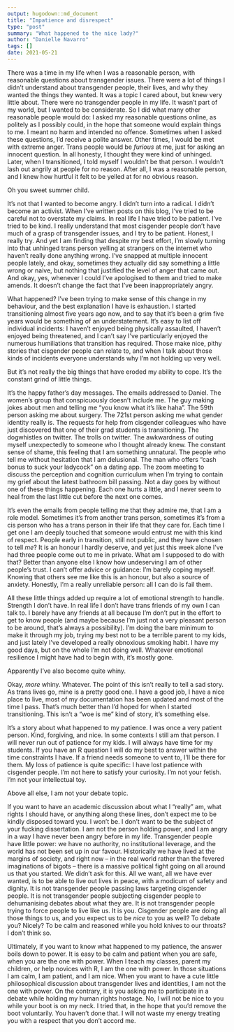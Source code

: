 ```yaml
---
output: hugodown::md_document
title: "Impatience and disrespect"
type: "post"
summary: "What happened to the nice lady?"
author: "Danielle Navarro"
tags: []
date: 2021-05-21
---
```


There was a time in my life when I was a reasonable person, with reasonable questions about transgender issues. There were a lot of things I didn't understand about transgender people, their lives, and why they wanted the things they wanted. It was a topic I cared about, but knew very little about. There were no transgender people in my life. It wasn't part of my world, but I wanted to be considerate. So I did what many other reasonable people would do: I asked my reasonable questions online, as politely as I possibly could, in the hope that someone would explain things to me. I meant no harm and intended no offence. Sometimes when I asked these questions, I'd receive a polite answer. Other times, I would be met with extreme anger. Trans people would be *furious* at me, just for asking an innocent question. In all honesty, I thought they were kind of unhinged. Later, when I transitioned, I told myself I wouldn't be that person. I wouldn't lash out angrily at people for no reason. After all, I was a reasonable person, and I knew how hurtful it felt to be yelled at for no obvious reason.

Oh you sweet summer child.

It's not that I wanted to become angry. I didn't turn into a radical. I didn't become an activist. When I've written posts on this blog, I've tried to be careful not to overstate my claims. In real life I have tried to be patient. I've tried to be kind. I really understand that most cisgender people don't have much of a grasp of transgender issues, and I try to be patient. Honest, I really try. And yet I am finding that despite my best effort, I'm slowly turning into that unhinged trans person yelling at strangers on the internet who haven't really done anything wrong. I've snapped at multiple innocent people lately, and okay, sometimes they actually did say something a little wrong or naive, but nothing that justified the level of anger that came out. And okay, yes, whenever I could I've apologised to them and tried to make amends. It doesn't change the fact that I've been inappropriately angry. 

What happened? I've been trying to make sense of this change in my behaviour, and the best explanation I have is exhaustion. I started transitioning almost five years ago now, and to say that it's been a grim five years would be something of an understatement. It's easy to list off individual incidents: I haven't enjoyed being physically assaulted, I haven't enjoyed being threatened, and I can't say I've particularly enjoyed the numerous humiliations that transition has required. Those make nice, pithy stories that cisgender people can relate to, and when I talk about those kinds of incidents everyone understands why I'm not holding up very well. 

But it's not really the big things that have eroded my ability to cope. It's the constant grind of little things. 

It's the happy father's day messages. The emails addressed to Daniel. The women's group that conspicuously doesn't include me. The guy making jokes about men and telling me "you know what it's like haha". The 59th person asking me about surgery. The 721st person asking me what gender identity really is. The requests for help from cisgender colleagues who have just discovered that one of their grad students is transitioning. The dogwhistles on twitter. The trolls on twitter. The awkwardness of outing myself unexpectedly to someone who I thought already knew. The constant sense of shame, this feeling that I am something unnatural. The people who tell me without hesitation that I am delusional. The man who offers "cash bonus to suck your ladycock" on a dating app. The zoom meeting to discuss the perception and cognition curriculum when I'm trying to contain my grief about the latest bathroom bill passing. Not a day goes by without one of these things happening. Each one hurts a little, and I never seem to heal from the last little cut before the next one comes. 

It's even the emails from people telling me that they admire me, that I am a role model. Sometimes it's from another trans person, sometimes it's from a cis person who has a trans person in their life that they care for. Each time I get one I am deeply touched that someone would entrust me with this kind of respect. People early in transition, still not public, and they have chosen to tell *me*? It is an honour I hardly deserve, and yet just this week alone I've had three people come out to me in private. What am I supposed to do with that? Better than anyone else I know how undeserving I am of other people's trust. I can't offer advice or guidance: I'm barely coping myself. Knowing that others see me like this is an honour, but also a source of anxiety. Honestly, I'm a really unreliable person: all I can do is fail them. 

All these little things added up require a lot of emotional strength to handle. Strength I don't have. In real life I don't have trans friends of my own I can talk to. I barely have any friends at all because I'm don't put in the effort to get to know people (and maybe because I'm just not a very pleasant person to be around, that's always a possibility). I'm doing the bare minimum to make it through my job, trying my best not to be a terrible parent to my kids, and just lately I've developed a really obnoxious smoking habit. I have my good days, but on the whole I'm not doing well. Whatever emotional resilience I might have had to begin with, it's mostly gone. 

Apparently I've also become quite whiny. 

Okay, *more* whiny. Whatever. The point of this isn't really to tell a sad story. As trans lives go, mine is a pretty good one. I have a good job, I have a nice place to live, most of my documentation has been updated and most of the time I pass. That's much better than I'd hoped for when I started transitioning. This isn't a "woe is me" kind of story, it's something else.

It's a story about what happened to my patience. I was once a very patient person. Kind, forgiving, and nice. In some contexts I still am that person. I will never run out of patience for my kids. I will always have time for my students. If you have an R question I will do my best to answer within the time constraints I have. If a friend needs someone to vent to, I'll be there for them. My loss of patience is quite specific: I have lost patience with cisgender people. I'm not here to satisfy your curiosity. I'm not your fetish. I'm not your intellectual toy. 

Above all else, I am not your debate topic. 

If you want to have an academic discussion about what I "really" am, what rights I should have, or anything along these lines, don't expect me to be kindly disposed toward you. I won't be. I don't want to be the subject of your fucking dissertation. I am not the person holding power, and I am angry in a way I have never been angry before in my life. Transgender people have little power: we have no authority, no institutional leverage, and the world has not been set up in our favour. Historically we have lived at the margins of society, and right now -- in the real world rather than the fevered imaginations of bigots -- there is a massive political fight going on all around us that you started. We didn't ask for this. All we want, all we have ever wanted, is to be able to live out lives in peace, with a modicum of safety and dignity. It is not transgender people passing laws targeting cisgender people. It is not transgender people subjecting cisgender people to dehumanising debates about what they are. It is not transgender people trying to force people to live like us. It is you. Cisgender people are doing all those things to us, and you expect us to be *nice* to you as well? To debate you? Nicely? To be calm and reasoned while you hold knives to our throats? I don't think so. 

Ultimately, if you want to know what happened to my patience, the answer boils down to power. It is easy to be calm and patient when you are safe, when you are the one with power. When I teach my classes, parent my children, or help novices with R, I am the one with power. In those situations I am calm, I am patient, and I am nice. When you want to have a cute little philosophical discussion about transgender lives and identities, I am not the one with power. On the contrary, it is you asking me to participate in a debate while holding my human rights hostage. No, I will not be nice to you while your boot is on my neck. I tried that, in the hope that you'd remove the boot voluntarily. You haven't done that. I will not waste my energy treating you with a respect that you don't accord me. 

<br><br>

